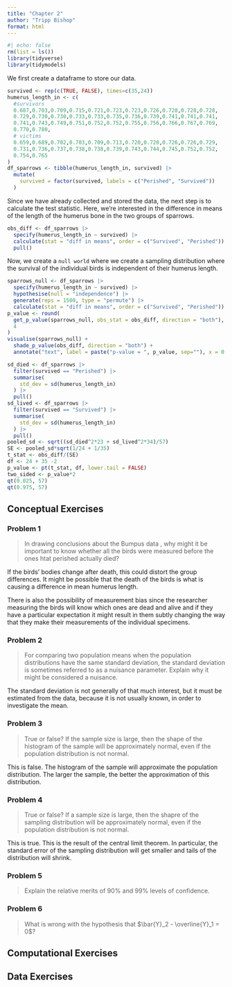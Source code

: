 ---
title: "Chapter 2" 
author: "Tripp Bishop" 
format: html
---
```{r setup}
#| echo: false
rm(list = ls())
library(tidyverse)
library(tidymodels)
```
We first create a dataframe to store our data.
```{r sparrow data}
survived <- rep(c(TRUE, FALSE), times=c(35,24))
humerus_length_in <- c(
  #survivors
  0.687,0.703,0.709,0.715,0.721,0.723,0.723,0.726,0.728,0.728,0.728,
  0.729,0.730,0.730,0.733,0.733,0.735,0.736,0.739,0.741,0.741,0.741,
  0.741,0.743,0.749,0.751,0.752,0.752,0.755,0.756,0.766,0.767,0.769,
  0.770,0.780,
  # victims
  0.659,0.689,0.702,0.703,0.709,0.713,0.720,0.720,0.726,0.726,0.729,
  0.731,0.736,0.737,0.738,0.738,0.739,0.743,0.744,0.745,0.752,0.752,
  0.754,0.765
)
df_sparrows <- tibble(humerus_length_in, survived) |>
  mutate(
    survived = factor(survived, labels = c("Perished", "Survived"))
  )
```
Since we have already collected and stored the data, the next step is to
calculate the test statistic. Here, we're interested in the difference in means
of the length of the humerus bone in the two groups of sparrows.
```{r create test statistic}
obs_diff <- df_sparrows |>
  specify(humerus_length_in ~ survived) |>
  calculate(stat = "diff in means", order = c("Survived", "Perished")) |>
  pull()
```
Now, we create a `null world` where we create a sampling distribution where the
survival of the individual birds is independent of their humerus length.
```{r creat null distribution}
sparrows_null <- df_sparrows |>
  specify(humerus_length_in ~ survived) |>
  hypothesise(null = "independence") |>
  generate(reps = 1500, type = "permute") |>
  calculate(stat = "diff in means", order = c("Survived", "Perished"))
p_value <- round(
  get_p_value(sparrows_null, obs_stat = obs_diff, direction = "both"),
  4
)
visualise(sparrows_null) +
  shade_p_value(obs_diff, direction = "both") +
  annotate("text", label = paste("p-value = ", p_value, sep=""), x = 0.014, y=150)
```
```{r t-test manual}
sd_died <- df_sparrows |>
  filter(survived == "Perished") |>
  summarise(
    std_dev = sd(humerus_length_in)
  ) |>
  pull()
sd_lived <- df_sparrows |>
  filter(survived == "Survived") |>
  summarise(
    std_dev = sd(humerus_length_in)
  ) |>
  pull()
pooled_sd <- sqrt((sd_died^2*23 + sd_lived^2*34)/57)
SE <- pooled_sd*sqrt(1/24 + 1/35)
t_stat <- obs_diff/(SE)
df <- 24 + 35 -2
p_value <- pt(t_stat, df, lower.tail = FALSE)
two_sided <- p_value*2
qt(0.025, 57)
qt(0.975, 57)
```
## Conceptual Exercises

### Problem 1
> In drawing conclusions about the Bumpus data , why might it be important to 
know whether all the birds were measured before the ones htat perished actually 
died?

If the birds' bodies change after death, this could distort the group
differences. It might be possible that the death of the birds is what is causing
a difference in mean humerus length.

There is also the possibility of measurement bias since the researcher measuring
the birds will know which ones are dead and alive and if they have a particular 
expectation it might result in them subtly changing the way that they make their
measurements of the individual specimens.

### Problem 2
> For comparing two population means when the population distributions have the 
same standard deviation, the standard deviation is sometimes referred to as a
nuisance parameter. Explain why it might be considered a nuisance.

The standard deviation is not generally of that much interest, but it must be
estimated from the data, because it is not usually known, in order to 
investigate the mean.

### Problem 3
>True or false? If the sample size is large, then the shape of the histogram of
the sample will be approximately normal, even if the population distribution is
not normal.

This is false. The histogram of the sample will approximate the population 
distribution. The larger the sample, the better the approximation of this
distribution.

### Problem 4
> True or false? If a sample size is large, then the shapre of the sampling
distribution will be approximately normal, even if the population distribution
is not normal.

This is true. This is the result of the central limit theorem. In particular,
the standard error of the sampling distribution will get smaller and tails of
the distribution will shrink.

### Problem 5
> Explain the relative merits of 90% and 99% levels of confidence.



### Problem 6
> What is wrong with the hypothesis that $\bar{Y}_2 - \overline{Y}_1 = 0$?


## Computational Exercises


## Data Exercises